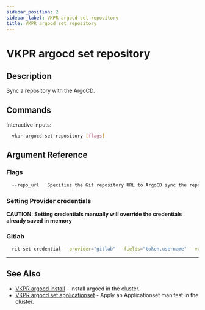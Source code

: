 ```yaml
---
sidebar_position: 2
sidebar_label: VKPR argocd set repository
title: VKPR argocd set repository
---
```


# VKPR argocd set repository

## Description

Sync a repository with the ArgoCD.

## Commands

Interactive inputs:

```bash
  vkpr argocd set repository [flags]
```

## Argument Reference

### Flags

```sh
  --repo_url   Specifies the Git repository URL to ArgoCD sync the repository.
```

### Setting Provider credentials

**CAUTION: Setting credentials manually will override the credentials already saved in memory**

### Gitlab

```bash
  rit set credential --provider="gitlab" --fields="token,username" --values="your-token,your-username"
```

---

## See Also

- [VKPR argocd install](/docs/commands/argocd/install) - Install argocd in the cluster.
- [VKPR argocd set applicationset](/docs/commands/argocd/set/applicationset) - Apply an Applicationset manifest in the cluster.
